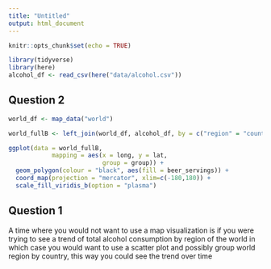```yaml
---
title: "Untitled"
output: html_document
---
```


```r
knitr::opts_chunk$set(echo = TRUE)
```

```r
library(tidyverse)
library(here)
alcohol_df <- read_csv(here("data/alcohol.csv"))
```
## Question 2

```r
world_df <- map_data("world")

world_fullB <- left_join(world_df, alcohol_df, by = c("region" = "country"))

ggplot(data = world_fullB,
            mapping = aes(x = long, y = lat,
                          group = group)) +
  geom_polygon(colour = "black", aes(fill = beer_servings)) +
  coord_map(projection = "mercator", xlim=c(-180,180)) +
  scale_fill_viridis_b(option = "plasma")
```

## Question 1 
A time where you would not want to use a map visualization is if you were trying to see a trend of total alcohol consumption by region of the world in which case you would want to use a scatter plot and possibly group world region by country, this way you could see the trend over time
